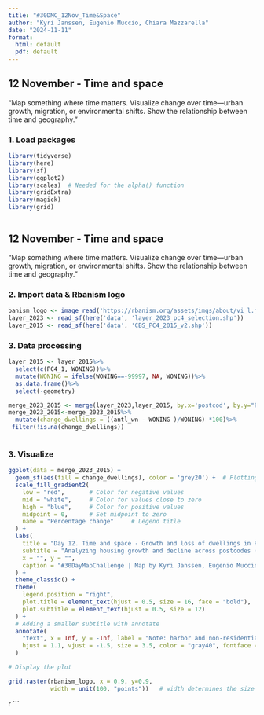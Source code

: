 ---
title: "#30DMC_12Nov_Time&Space"
author: "Kyri Janssen, Eugenio Muccio, Chiara Mazzarella"
date: "2024-11-11"
format: 
  html: default
  pdf: default
---

## 12 November - Time and space

"Map something where time matters. Visualize change over time—urban growth, migration, or environmental shifts. Show the relationship between time and geography."

### 1. Load packages

```{r}
library(tidyverse)
library(here)
library(sf)
library(ggplot2)
library(scales)  # Needed for the alpha() function
library(gridExtra)
library(magick)
library(grid)



```

## 12 November - Time and space

"Map something where time matters. Visualize change over time—urban growth, migration, or environmental shifts. Show the relationship between time and geography."

### 2. Import data & Rbanism logo

```{r}

banism_logo <- image_read('https://rbanism.org/assets/imgs/about/vi_l.jpg') # Download our logo}
layer_2023 <- read_sf(here('data', 'layer_2023_pc4_selection.shp'))
layer_2015 <- read_sf(here('data', 'CBS_PC4_2015_v2.shp'))


```

### 3. Data processing

```{r}
layer_2015 <- layer_2015%>%
  select(c(PC4_1, WONING))%>%
  mutate(WONING = ifelse(WONING==-99997, NA, WONING))%>%
  as.data.frame()%>%
  select(-geometry)

merge_2023_2015 <- merge(layer_2023,layer_2015, by.x='postcod', by.y="PC4_1", all.x=T)
merge_2023_2015<-merge_2023_2015%>%
  mutate(change_dwellings = ((antl_wn - WONING )/WONING) *100)%>%
 filter(!is.na(change_dwellings))



```

### 3. Visualize

```{r}
ggplot(data = merge_2023_2015) +
  geom_sf(aes(fill = change_dwellings), color = 'grey20') +  # Plotting without borders
  scale_fill_gradient2(
    low = "red",       # Color for negative values
    mid = "white",     # Color for values close to zero
    high = "blue",     # Color for positive values
    midpoint = 0,      # Set midpoint to zero
    name = "Percentage change"     # Legend title
  ) +
  labs(
    title = "Day 12. Time and space - Growth and loss of dwellings in Rotterdam, 2015–2023",
    subtitle = "Analyzing housing growth and decline across postcodes (PC4 level)",
    x = "", y = "",
    caption = "#30DayMapChallenge | Map by Kyri Janssen, Eugenio Muccio, Chiara Mazzarella, 2024 | Data: CBS"
  ) +
  theme_classic() +
  theme(
    legend.position = "right",
    plot.title = element_text(hjust = 0.5, size = 16, face = "bold"),
    plot.subtitle = element_text(hjust = 0.5, size = 12)
  ) +
  # Adding a smaller subtitle with annotate
  annotate(
    "text", x = Inf, y = -Inf, label = "Note: harbor and non-residential areas are excluded from analysis",
    hjust = 1.1, vjust = -1.5, size = 3.5, color = "gray40", fontface = "italic"
  )

# Display the plot

grid.raster(rbanism_logo, x = 0.9, y=0.9, 
            width = unit(100, "points"))   # width determines the size of the logo

```

{r}

\`\`\`
